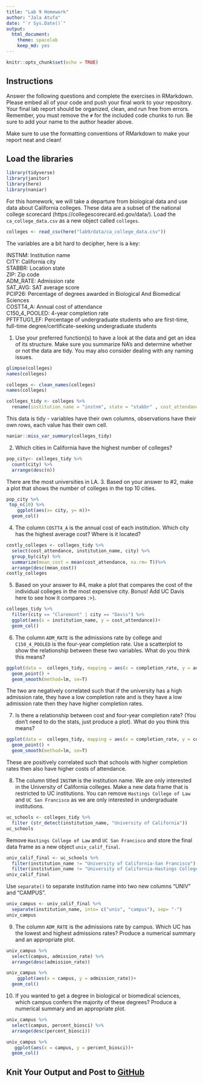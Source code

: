 ```yaml
---
title: "Lab 9 Homework"
author: "Jala Atufa"
date: "`r Sys.Date()`"
output:
  html_document: 
    theme: spacelab
    keep_md: yes
---
```


```r
knitr::opts_chunk$set(echo = TRUE)
```

## Instructions
Answer the following questions and complete the exercises in RMarkdown. Please embed all of your code and push your final work to your repository. Your final lab report should be organized, clean, and run free from errors. Remember, you must remove the `#` for the included code chunks to run. Be sure to add your name to the author header above.  

Make sure to use the formatting conventions of RMarkdown to make your report neat and clean!  

## Load the libraries
```r
library(tidyverse)
library(janitor)
library(here)
library(naniar)
``` 

For this homework, we will take a departure from biological data and use data about California colleges. These data are a subset of the national college scorecard (https://collegescorecard.ed.gov/data/). Load the `ca_college_data.csv` as a new object called `colleges`.
```r
colleges <- read_csv(here("lab9/data/ca_college_data.csv"))
```

The variables are a bit hard to decipher, here is a key:  

INSTNM: Institution name  
CITY: California city  
STABBR: Location state  
ZIP: Zip code  
ADM_RATE: Admission rate  
SAT_AVG: SAT average score  
PCIP26: Percentage of degrees awarded in Biological And Biomedical Sciences  
COSTT4_A: Annual cost of attendance  
C150_4_POOLED: 4-year completion rate  
PFTFTUG1_EF: Percentage of undergraduate students who are first-time, full-time degree/certificate-seeking undergraduate students  

1. Use your preferred function(s) to have a look at the data and get an idea of its structure. Make sure you summarize NA's and determine whether or not the data are tidy. You may also consider dealing with any naming issues.
```r
glimpse(colleges)
names(colleges)
```

```r
colleges <- clean_names(colleges)
names(colleges)
```

```r
colleges_tidy <- colleges %>% 
  rename(institution_name = "instnm", state = "stabbr" , cost_attendance = "costt4_a" , completion_rate = "c150_4_pooled", admission_rate = "adm_rate" , percent_biosci = "pcip26" , first_gen_students = "pftftug1_ef")
```
This data is tidy - variables have their own columns, observations have their own rows, each value has their own cell. 

```r
naniar::miss_var_summary(colleges_tidy)
```

2. Which cities in California have the highest number of colleges?
```r
pop_city<- colleges_tidy %>% 
  count(city) %>% 
  arrange(desc(n))
```
There are the most universities in LA. 
3. Based on your answer to #2, make a plot that shows the number of colleges in the top 10 cities.
```r
pop_city %>% 
 top_n(10) %>%
    ggplot(aes(x= city, y= n))+
  geom_col()
```

4. The column `COSTT4_A` is the annual cost of each institution. Which city has the highest average cost? Where is it located?
```r
costly_colleges <- colleges_tidy %>%
  select(cost_attendance, institution_name, city) %>%
  group_by(city) %>%
  summarize(mean_cost = mean(cost_attendance, na.rm= T))%>%
  arrange(desc(mean_cost))
costly_colleges
```

5. Based on your answer to #4, make a plot that compares the cost of the individual colleges in the most expensive city. Bonus! Add UC Davis here to see how it compares :>).
```r
colleges_tidy %>%
  filter(city == "Claremont" | city == "Davis") %>%
  ggplot(aes(x = institution_name, y = cost_attendance))+
  geom_col()
```

6. The column `ADM_RATE` is the admissions rate by college and `C150_4_POOLED` is the four-year completion rate. Use a scatterplot to show the relationship between these two variables. What do you think this means?
```r
ggplot(data =  colleges_tidy, mapping = aes(x = completion_rate, y = admission_rate)) +
  geom_point() +
  geom_smooth(method=lm, se=T)
```
The two are negatively correlated such that if the university has a high admission rate, they have a low completion rate and is they have a low admission rate then they have higher completion rates. 

7. Is there a relationship between cost and four-year completion rate? (You don't need to do the stats, just produce a plot). What do you think this means?
```r
ggplot(data =  colleges_tidy, mapping = aes(x = completion_rate, y = cost_attendance)) +
  geom_point() +
  geom_smooth(method=lm, se=T)
```
These are positively correlated such that schools with higher completion rates then also have higher costs of attendance. 

8. The column titled `INSTNM` is the institution name. We are only interested in the University of California colleges. Make a new data frame that is restricted to UC institutions. You can remove `Hastings College of Law` and `UC San Francisco` as we are only interested in undergraduate institutions.
```r
uc_schools <- colleges_tidy %>%
  filter (str_detect(institution_name, "University of California"))
uc_schools
```

Remove `Hastings College of Law` and `UC San Francisco` and store the final data frame as a new object `univ_calif_final`.
```r
univ_calif_final <- uc_schools %>% 
  filter(institution_name != "University of California-San Francisco") %>% 
  filter(institution_name != "University of California-Hastings College of Law")
univ_calif_final
```

Use `separate()` to separate institution name into two new columns "UNIV" and "CAMPUS".
```r
univ_campus <- univ_calif_final %>%
  separate(institution_name, into= c("univ", "campus"), sep= "-")
univ_campus
```

9. The column `ADM_RATE` is the admissions rate by campus. Which UC has the lowest and highest admissions rates? Produce a numerical summary and an appropriate plot.
```r
univ_campus %>%
  select(campus, admission_rate) %>%
  arrange(desc(admission_rate))
```

```r
univ_campus %>%
    ggplot(aes(x = campus, y = admission_rate))+
  geom_col()
```

10. If you wanted to get a degree in biological or biomedical sciences, which campus confers the majority of these degrees? Produce a numerical summary and an appropriate plot.
```r
univ_campus %>%
  select(campus, percent_biosci) %>%
  arrange(desc(percent_biosci))
```

```r
univ_campus %>%
   ggplot(aes(x = campus, y = percent_biosci))+
  geom_col() 
```

## Knit Your Output and Post to [GitHub](https://github.com/FRS417-DataScienceBiologists)
